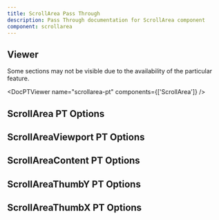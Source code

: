 ```yaml
---
title: ScrollArea Pass Through
description: Pass Through documentation for ScrollArea component
component: scrollarea
---
```


## Viewer

Some sections may not be visible due to the availability of the particular feature.

<DocPTViewer name="scrollarea-pt" components={['ScrollArea']} />

## ScrollArea PT Options

<DocTable name="ScrollArea" category="pt" />

## ScrollAreaViewport PT Options

<DocTable name="ScrollAreaViewport" category="pt" />

## ScrollAreaContent PT Options

<DocTable name="ScrollAreaContent" category="pt" />

## ScrollAreaThumbY PT Options

<DocTable name="ScrollAreaThumbY" category="pt" />

## ScrollAreaThumbX PT Options

<DocTable name="ScrollAreaThumbX" category="pt" />
